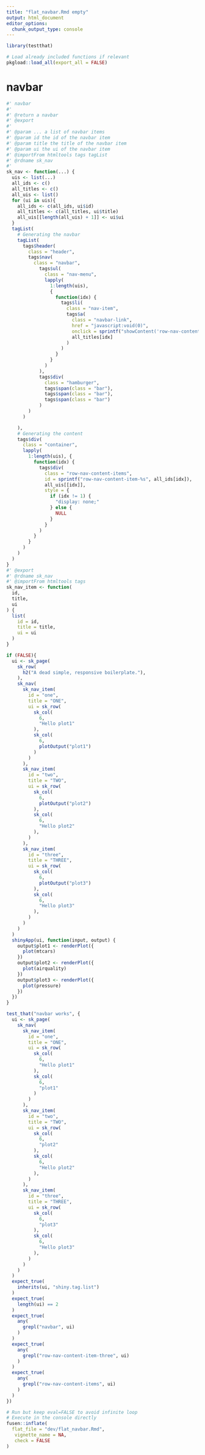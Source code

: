 ```yaml
---
title: "flat_navbar.Rmd empty"
output: html_document
editor_options:
  chunk_output_type: console
---
```


```r
library(testthat)
```

```r
# Load already included functions if relevant
pkgload::load_all(export_all = FALSE)
```

# navbar

```r
#' navbar
#'
#' @return a navbar
#' @export
#'
#' @param ... a list of navbar items
#' @param id the id of the navbar item
#' @param title the title of the navbar item
#' @param ui the ui of the navbar item
#' @importFrom htmltools tags tagList
#' @rdname sk_nav
#'
sk_nav <- function(...) {
  uis <- list(...)
  all_ids <- c()
  all_titles <- c()
  all_uis <- list()
  for (ui in uis){
    all_ids <- c(all_ids, ui$id)
    all_titles <- c(all_titles, ui$title)
    all_uis[[length(all_uis) + 1]] <- ui$ui
  }
  tagList(
    # Generating the navbar
    tagList(
      tags$header(
        class = "header",
        tags$nav(
          class = "navbar",
            tags$ul(
              class = "nav-menu",
              lapply(
                1:length(uis),
                {
                  function(idx) {
                    tags$li(
                      class = "nav-item",
                      tags$a(
                        class = "navbar-link",
                        href = "javascript:void(0)",
                        onclick = sprintf("showContent('row-nav-content-item-%s', that = this)", all_ids[idx]),
                        all_titles[idx]
                      )
                    )
                  }
                }
              )
            ),
            tags$div(
              class = "hamburger",
              tags$span(class = "bar"),
              tags$span(class = "bar"),
              tags$span(class = "bar")
            )
        )
      )

    ),
    # Generating the content
    tags$div(
      class = "container",
      lapply(
        1:length(uis), {
          function(idx) {
            tags$div(
              class = "row-nav-content-items",
              id = sprintf("row-nav-content-item-%s", all_ids[idx]),
              all_uis[[idx]],
              style = {
                if (idx != 1) {
                  "display: none;"
                } else {
                  NULL
                }
              }
            )
          }
        }
      )
    )
  )
}
#' @export
#' @rdname sk_nav
#' @importFrom htmltools tags
sk_nav_item <- function(
  id,
  title,
  ui
) {
  list(
    id = id,
    title = title,
    ui = ui
  )
}

```

```r
if (FALSE){
  ui <- sk_page(
    sk_row(
      h2("A dead simple, responsive boilerplate."),
    ),
    sk_nav(
      sk_nav_item(
        id = "one",
        title = "ONE",
        ui = sk_row(
          sk_col(
            6,
            "Hello plot1"
          ),
          sk_col(
            6,
            plotOutput("plot1")
          )
        )
      ),
      sk_nav_item(
        id = "two",
        title = "TWO",
        ui = sk_row(
          sk_col(
            6,
            plotOutput("plot2")
          ),
          sk_col(
            6,
            "Hello plot2"
          ),
        )
      ),
      sk_nav_item(
        id = "three",
        title = "THREE",
        ui = sk_row(
          sk_col(
            6,
            plotOutput("plot3")
          ),
          sk_col(
            6,
            "Hello plot3"
          ),
        )
      )
    )
  )
  shinyApp(ui, function(input, output) {
    output$plot1 <- renderPlot({
      plot(mtcars)
    })
    output$plot2 <- renderPlot({
      plot(airquality)
    })
    output$plot3 <- renderPlot({
      plot(pressure)
    })
  })
}
```

```r
test_that("navbar works", {
  ui <- sk_page(
    sk_nav(
      sk_nav_item(
        id = "one",
        title = "ONE",
        ui = sk_row(
          sk_col(
            6,
            "Hello plot1"
          ),
          sk_col(
            6,
            "plot1"
          )
        )
      ),
      sk_nav_item(
        id = "two",
        title = "TWO",
        ui = sk_row(
          sk_col(
            6,
            "plot2"
          ),
          sk_col(
            6,
            "Hello plot2"
          ),
        )
      ),
      sk_nav_item(
        id = "three",
        title = "THREE",
        ui = sk_row(
          sk_col(
            6,
            "plot3"
          ),
          sk_col(
            6,
            "Hello plot3"
          ),
        )
      )
    )
  )
  expect_true(
    inherits(ui, "shiny.tag.list")
  )
  expect_true(
    length(ui) == 2
  )
  expect_true(
    any(
      grepl("navbar", ui)
    )
  )
  expect_true(
    any(
      grepl("row-nav-content-item-three", ui)
    )
  )
  expect_true(
    any(
      grepl("row-nav-content-items", ui)
    )
  )
})
```


```r
# Run but keep eval=FALSE to avoid infinite loop
# Execute in the console directly
fusen::inflate(
  flat_file = "dev/flat_navbar.Rmd",
   vignette_name = NA,
   check = FALSE
)
```

